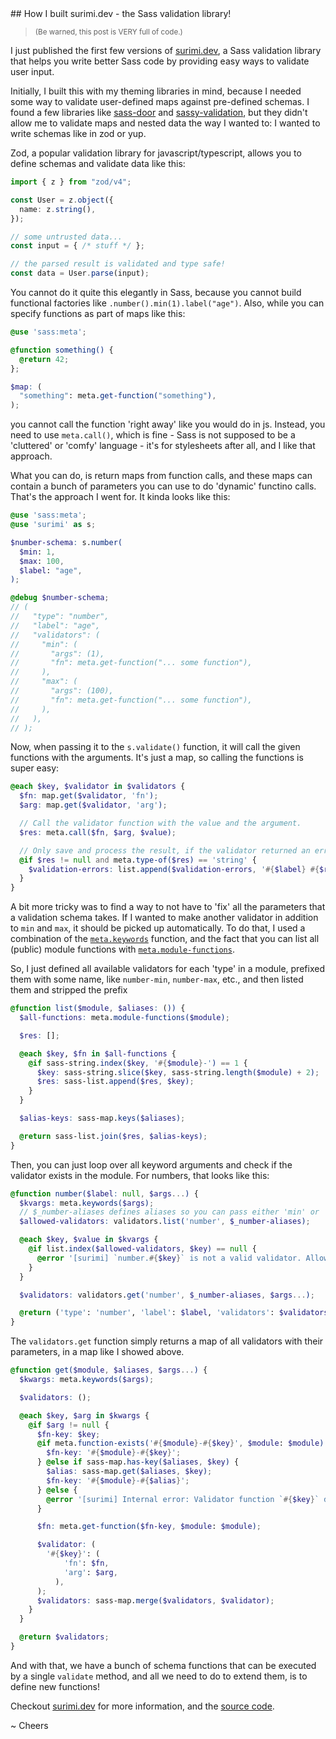 
<BlogLayout title="How I built surimi.dev - the Sass validation library!">
  ## How I built surimi.dev - the Sass validation library!

  > <small>(Be warned, this post is VERY full of code.)</small>

  I just published the first few versions of [surimi.dev](https://surimi.dev), a Sass validation library that helps you write better Sass code by providing easy ways to validate user input.

  Initially, I built this with my theming libraries in mind, because I needed some way to validate user-defined maps against pre-defined schemas. I found a few libraries like [sass-door](https://github.com/CarcajadaArtificial/sass-door) and [sassy-validation](https://github.com/iamskok/sassy-validation?tab=readme-ov-file),
  but they didn't allow me to validate maps and nested data the way I wanted to: I wanted to write schemas like in zod or yup.

  Zod, a popular validation library for javascript/typescript, allows you to define schemas and validate data like this:

  ```ts
  import { z } from "zod/v4";
  
  const User = z.object({
    name: z.string(),
  });
  
  // some untrusted data...
  const input = { /* stuff */ };
  
  // the parsed result is validated and type safe!
  const data = User.parse(input);
  ```

  You cannot do it quite this elegantly in Sass, because you cannot build functional factories like `.number().min(1).label("age")`. Also, while you can specify functions as part of maps like this:

  ```scss
  @use 'sass:meta';

  @function something() {
    @return 42;
  };

  $map: (
    "something": meta.get-function("something"),
  );
  ```

  you cannot call the function 'right away' like you would do in js. Instead, you need to use `meta.call()`, which is fine - Sass is not supposed to be a 'cluttered' or 'comfy' language - it's for stylesheets after all, and I like that approach.

  What you can do, is return maps from function calls, and these maps can contain a bunch of parameters you can use to do 'dynamic' functino calls. That's the approach I went for. It kinda looks like this:

  ```scss
  @use 'sass:meta';
  @use 'surimi' as s;

  $number-schema: s.number(
    $min: 1,
    $max: 100,
    $label: "age",
  );

  @debug $number-schema;
  // (
  //   "type": "number",
  //   "label": "age",
  //   "validators": (
  //     "min": (
  //       "args": (1),
  //       "fn": meta.get-function("... some function"),
  //     ),
  //     "max": (
  //       "args": (100),
  //       "fn": meta.get-function("... some function"),
  //     ),
  //   ),
  // );
  ```

  Now, when passing it to the `s.validate()` function, it will call the given functions with the arguments. It's just a map, so calling the functions is super easy:

  ```scss
  @each $key, $validator in $validators {
    $fn: map.get($validator, 'fn');
    $arg: map.get($validator, 'arg');

    // Call the validator function with the value and the argument.
    $res: meta.call($fn, $arg, $value);

    // Only save and process the result, if the validator returned an error (string).
    @if $res != null and meta.type-of($res) == 'string' {
      $validation-errors: list.append($validation-errors, '#{$label} #{$res}');
    }
  }
  ```

  A bit more tricky was to find a way to not have to 'fix' all the parameters that a validation schema takes. If I wanted to make another validator in addition to `min` and `max`, it should be picked up automatically.
  To do that, I used a combination of the [`meta.keywords`](https://sass-lang.com/documentation/modules/meta/#keywords) function, and the fact that you can list all (public) module functions with [`meta.module-functions`](https://sass-lang.com/documentation/modules/meta/#module-functions).

  So, I just defined all available validators for each 'type' in a module, prefixed them with some name, like `number-min`, `number-max`, etc., and then listed them and stripped the prefix

  ```scss
  @function list($module, $aliases: ()) {
    $all-functions: meta.module-functions($module);

    $res: [];

    @each $key, $fn in $all-functions {
      @if sass-string.index($key, '#{$module}-') == 1 {
        $key: sass-string.slice($key, sass-string.length($module) + 2);
        $res: sass-list.append($res, $key);
      }
    }

    $alias-keys: sass-map.keys($aliases);

    @return sass-list.join($res, $alias-keys);
  }
  ```

  Then, you can just loop over all keyword arguments and check if the validator exists in the module. For numbers, that looks like this:

  ```scss
  @function number($label: null, $args...) {
    $kvargs: meta.keywords($args);
    // $_number-aliases defines aliases so you can pass either 'min' or 'gte' and it would call the same function.
    $allowed-validators: validators.list('number', $_number-aliases);

    @each $key, $value in $kvargs {
      @if list.index($allowed-validators, $key) == null {
        @error '[surimi] `number.#{$key}` is not a valid validator. Allowed validators are: #{$allowed-validators}';
      }
    }

    $validators: validators.get('number', $_number-aliases, $args...);

    @return ('type': 'number', 'label': $label, 'validators': $validators);
  }
  ```

  The `validators.get` function simply returns a map of all validators with their parameters, in a map like I showed above.

  ```scss
  @function get($module, $aliases, $args...) {
    $kwargs: meta.keywords($args);

    $validators: ();

    @each $key, $arg in $kwargs {
      @if $arg != null {
        $fn-key: $key;
        @if meta.function-exists('#{$module}-#{$key}', $module: $module) {
          $fn-key: '#{$module}-#{$key}';
        } @else if sass-map.has-key($aliases, $key) {
          $alias: sass-map.get($aliases, $key);
          $fn-key: '#{$module}-#{$alias}';
        } @else {
          @error '[surimi] Internal error: Validator function `#{$key}` does not exist for numbers.';
        }

        $fn: meta.get-function($fn-key, $module: $module);

        $validator: (
          '#{$key}': (
              'fn': $fn,
              'arg': $arg,
            ),
        );
        $validators: sass-map.merge($validators, $validator);
      }
    }

    @return $validators;
  }
  ```

  And with that, we have a bunch of schema functions that can be executed by a single `validate` method, and all we need to do to extend them, is to define new functions!

  Checkout [surimi.dev](https://surimi.dev) for more information, and the [source code](https://github.com/janis-me/surimi).

  ~ Cheers
</BlogLayout>